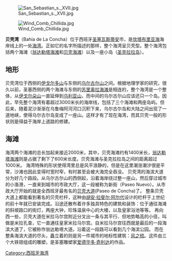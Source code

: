 [[File:San_Sebastian_s._XVII.jpg|right]]

[[File:Wind_Comb_Chillida.jpg|right]]

'''贝壳湾'''（Bahía de La Concha）位于西班牙[[圣塞瓦斯蒂安|圣塞瓦斯蒂安]]市，是[[坎塔布里亚海|坎塔布里亚海]]海岸线上的一处[[海湾|海湾]]。正如它的名字所描述的那样，整个海湾呈贝壳型。整个海湾包括两个海滩（[[翁达勒塔海滩|翁达勒塔海滩]]和[[贝壳海滩|贝壳海滩]]）以及一座小岛（[[圣克拉拉岛|圣克拉拉岛]]）。
==地形==
贝壳湾位于西侧的[[伊戈尔多山|伊戈尔多山]]与东侧的[[乌尔古尔山|乌尔古尔山]]之间。根据地理学家的研究，很久以前，圣塞西侧的两个海滩与东侧的[[苏里奥拉海滩|苏里奥拉海滩]]是相连的，整个海湾是一个整体，从[[伊戈尔朵山|伊戈尔朵山]]一直延伸到[[乌利亚山|乌利亚山]]，而中间的乌尔古尔山应该还只一个岛。因此，早先整个海湾有着超过3000米长的海岸线，包括了三个海滩和两座岛屿。但后来，随着泥沙渐渐在乌鲁梅阿河河口沉积下来，乌尔古尔岛和大陆之间出现了一道地峡，使得乌尔古尔岛变成了一座山。这样才有了现在海湾，而其贝壳一般的形状则是得益于海岸上道路的修建。

==海滩==
海湾两个海滩的总长加起来接近2000米，其中，贝壳海滩约有1400米长，[[翁达勒塔海滩|翁达勒塔海滩]]则是占据了剩下了600米长度。贝壳海滩与圣克拉拉岛之间的距离超过1000米。
海湾特殊的形状使得湾里总是风平浪静的，但是在这里潮涨潮汐很是平常，沙滩也因此变得时宽时窄，有时甚至会被大海完全吞没。
贝壳湾的海滨大道分为好几个路段。从乌尔古尔山的西侧起，沿着海岸绕过整一座山，然后穿过城市的小渔港，一直来到城市的市政大厅，这一段被称为新街（Paseo Nuevo）。从市政大厅开始的就是全西班牙最有名的[[贝壳大道|贝壳大道]](Paseo de Concha)了。
整条贝壳大道上都能看到著名的贝壳栏杆，这种由[[胡安·拉斐尔·阿尔代|胡安·拉斐尔·阿尔代]]设计的栏杆于上世纪的前十年就已安装完成。沿途还散布着许多独具特色的建筑和装饰：位于通往海滩的斜坡路口的街灯，两座大钟，珍珠温泉中心的大楼，以及皇家浴池等等。
再向西一些，贝壳大道在米拉马尔宫附近分叉出一条与其平行、但地势略高的小径，叫做是米拉孔查，它一直通往皇家米拉马尔宫。自米拉马尔宫往西就是最后的一段海滨大道了，它被称作翁达勒塔大道。沿着这一段路可以看到几个海滨公园。
而在整条海滨大道的尽头，矗立着的则是另一件城市的地标性建筑：[[风之梳|风之梳]]。这件由三个大铁钳组成的雕塑，是圣塞雕塑家[[爱德华多·奇利达|爱德华多·奇利达]]的作品。

{{wide image|Bahía de Concha de San Sebastian.jpg|1700px|贝壳湾}}

[[Category:西班牙海湾|Category:西班牙海湾]]